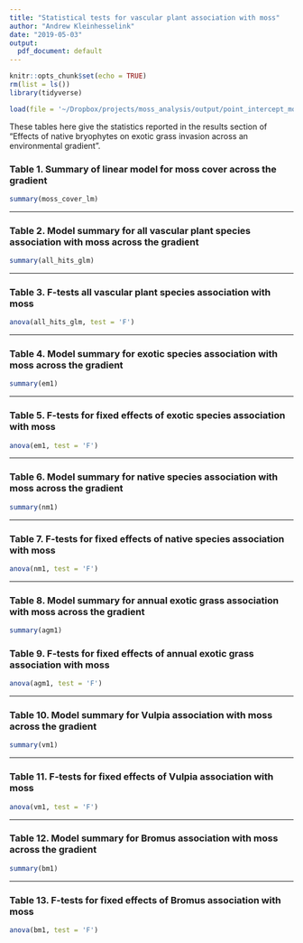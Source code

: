 ```yaml
---
title: "Statistical tests for vascular plant association with moss"
author: "Andrew Kleinhesselink"
date: "2019-05-03"
output: 
  pdf_document: default
---
```


```r

knitr::opts_chunk$set(echo = TRUE)
rm(list = ls())
library(tidyverse)

load(file = '~/Dropbox/projects/moss_analysis/output/point_intercept_models.rda')

```

These tables here give the statistics reported in the results section of "Effects of native bryophytes on exotic grass invasion across an environmental gradient".

### Table 1. Summary of linear model for moss cover across the gradient 
```r

summary(moss_cover_lm)

```

----------------------------------- 

### Table 2. Model summary for all vascular plant species association with moss across the gradient 
```r

summary(all_hits_glm)

```

--------------- 

### Table 3. F-tests all vascular plant species association with moss
```r

anova(all_hits_glm, test = 'F')

```

---------------------- 

### Table 4. Model summary for exotic species association with moss across the gradient
```r

summary(em1)

```

--------------------- 

### Table 5. F-tests for fixed effects of exotic species association with moss 
```r

anova(em1, test = 'F')

```

-------------------- 

### Table 6. Model summary for native species association with moss across the gradient
```r

summary(nm1)

```

-------------------- 

### Table 7. F-tests for fixed effects of native species association with moss 
```r

anova(nm1, test = 'F')

```

-------------------- 

### Table 8. Model summary for annual exotic grass association with moss across the gradient
```r

summary(agm1)

```

### Table 9. F-tests for fixed effects of annual exotic grass association with moss 
```r

anova(agm1, test = 'F')

```

-------------------- 


### Table 10. Model summary for Vulpia association with moss across the gradient
```r

summary(vm1)

```

-------------------- 

### Table 11. F-tests for fixed effects of Vulpia association with moss 
```r

anova(vm1, test = 'F')

```

-------------------- 

### Table 12. Model summary for Bromus association with moss across the gradient
```r

summary(bm1)

```

-------------------- 

### Table 13. F-tests for fixed effects of Bromus association with moss 
```r

anova(bm1, test = 'F')

```
